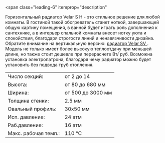 <span
  class="leading-6"
  itemprop="description"
>
  <meta
    name="countryOfOrigin"
    content="Россия"
  />
  Горизонтальный радиатор Velar S H - это стильное решение для любой комнаты. В гостиной
  такой обогреватель станет ноткой, завершающей общую картину помещения, в ванной
  будет играть роль дополнения к сантехнике, а в интерьер спальной комнаты внесет
  нотку уюта и спокойствия, благодаря строгости линий и ненавязчивости дизайна.
</span>
<span class="leading-6">
  Обратите внимание на вертикальную версию: [
  <span class="text-red-500 hover:underline">радиатор Velar SV</span>
  ](/model/sv). Модель не только имеет более высокую теплоотдачу при меньшей длине,
  но также стоит дешевле при перерасчете Вт/ руб. Возможна установка электропатрона,
  благодаря чему радиатор можно будет установить без подвода труб отопления.
</span>

<table class="text-xs w-full">
  <tr class="hover:bg-neutral-100">
    <td class="py-1 px-1">Число секций:</td>
    <td class="py-1">от 2 до 14</td>
  </tr>
  <tr class="hover:bg-neutral-100">
    <td class="py-1 px-1">Высота:</td>
    <td class="py-1">от 80 до 680 мм</td>
  </tr>
  <tr class="hover:bg-neutral-100">
    <td class="py-1 px-1">Ширина:</td>
    <td class="py-1">от 500 до 3000 мм</td>
  </tr>
  <tr class="hover:bg-neutral-100">
    <td class="py-1 px-1">Толщина стенки:</td>
    <td class="py-1">2.5 мм</td>
  </tr>
  <tr class="hover:bg-neutral-100">
    <td class="py-1 px-1">Овальный профиль:</td>
    <td class="py-1">30х50 мм</td>
  </tr>
  <tr class="hover:bg-neutral-100">
    <td class="py-1 px-1">Исп. давление:</td>
    <td class="py-1">24 атм</td>
  </tr>
  <tr class="hover:bg-neutral-100">
    <td class="py-1 px-1">Раб.давление:</td>
    <td class="py-1">16 атм</td>
  </tr>
  <tr class="hover:bg-neutral-100">
    <td class="py-1 px-1">Макс. рабочая темп.:</td>
    <td class="py-1">110 °C</td>
  </tr>
</table>

